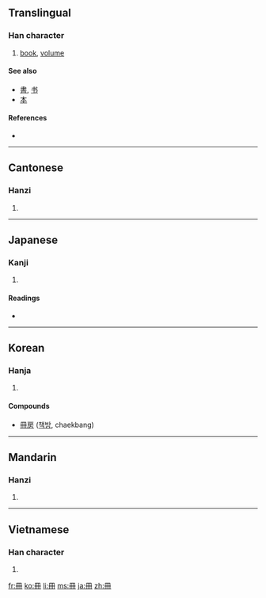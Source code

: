 {{also|册}}
==Translingual==

===Han character===
{{Han char|rn=13|rad=冂|as=03|sn=5|four=7744<sub>0</sub>|canj=月廿 (BT), X月廿 (XBT)}}

# [[book]], [[volume]]

====See also====
* [[書]], [[书]]
* [[本]]

====References====
* {{Han ref|kx=0129.051|dkj=01515|dj=0289.200|hdz=10099.050|uh=518A|ud=20874|bh=A555|bd=42325}}

----

==Cantonese==

===Hanzi===
{{yue-hanzi|jyut=|y=chaak3}}

# {{defn|Cantonese|sort=冂03}}

----

==Japanese==

===Kanji===
{{ja-kanji|grade=6|rs=冂03}}

# {{defn|Japanese}}

====Readings====
* {{ja-readings|on=[[さつ]] (satsu), [[さく]] (saku)|kun=[[ふみ]] (fumi)}}

----

==Korean==

===Hanja===
{{ko-hanja|hangeul=[[책]]|rv=chaek|mr=ch'aek}}

# {{defn|Korean|sort=冂03}}

====Compounds====
* [[冊房]] ([[책방]], chaekbang)

----

==Mandarin==

===Hanzi===
{{cmn-hanzi|sim=册|pin=[[cè]] ([[ce4]])|wg=ts'e<sup>4</sup>}}

# {{defn|Mandarin|sort=冂03}}

----

==Vietnamese==

===Han character===
{{vi-hantu|[[sách]]|rs=冂03}}

# {{defn|Vietnamese|sort=冂03}}

[[fr:冊]]
[[ko:冊]]
[[li:冊]]
[[ms:冊]]
[[ja:冊]]
[[zh:冊]]